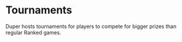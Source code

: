 # Tournaments

Duper hosts tournaments for players to compete for bigger prizes than regular Ranked games.